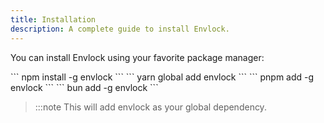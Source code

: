 ```yaml
---
title: Installation
description: A complete guide to install Envlock.
---
```


You can install Envlock using your favorite package manager:


<Tabs syncKey="package_manager">
  <TabItem label="npm">
    ```
    npm install -g envlock
    ```
  </TabItem>
  <TabItem label="yarn">
    ```
    yarn global add envlock
    ```
  </TabItem>
  <TabItem label="pnpm">
    ```
    pnpm add -g envlock 
    ```
  </TabItem>
  <TabItem label="bun">
    ```
    bun add -g envlock 
    ```
  </TabItem>
</Tabs>

> :::note 
> This will add envlock as your global dependency. 